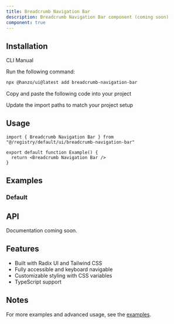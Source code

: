 ```yaml
---
title: Breadcrumb Navigation Bar
description: Breadcrumb Navigation Bar component (coming soon)
component: true
---
```


<ComponentPreview name="breadcrumb-navigation-bar-demo" />

## Installation

<Tabs defaultValue="cli">

<TabsList>
  <TabsTrigger value="cli">CLI</TabsTrigger>
  <TabsTrigger value="manual">Manual</TabsTrigger>
</TabsList>

<TabsContent value="cli">

<Steps>

<Step>Run the following command:</Step>

```bash
npx @hanzo/ui@latest add breadcrumb-navigation-bar
```

</Steps>

</TabsContent>

<TabsContent value="manual">

<Steps>

<Step>Copy and paste the following code into your project</Step>

<ComponentSource name="breadcrumb-navigation-bar" />

<Step>Update the import paths to match your project setup</Step>

</Steps>

</TabsContent>

</Tabs>

## Usage

```tsx
import { Breadcrumb Navigation Bar } from "@/registry/default/ui/breadcrumb-navigation-bar"

export default function Example() {
  return <Breadcrumb Navigation Bar />
}
```

## Examples

### Default

<ComponentPreview name="breadcrumb-navigation-bar-demo" />

## API

Documentation coming soon.

## Features

- Built with Radix UI and Tailwind CSS
- Fully accessible and keyboard navigable
- Customizable styling with CSS variables
- TypeScript support

## Notes

For more examples and advanced usage, see the [examples](/examples).

